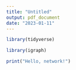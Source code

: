 ```yaml
---
title: "Untitled"
output: pdf_document
date: "2023-01-11"
---
```



```r
library(tidyverse)
```


```r
library(igraph)
```


```r
print("Hello, network!")
```


```r
```


